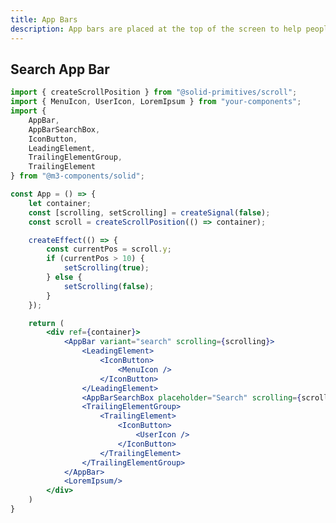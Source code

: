 ```yaml
---
title: App Bars
description: App bars are placed at the top of the screen to help people navigate through a product
---
```



## Search App Bar

<ComponentPreview className="!p-0 overflow-clip">
    <AppBarDemo client:load/>
</ComponentPreview>

```jsx
import { createScrollPosition } from "@solid-primitives/scroll";
import { MenuIcon, UserIcon, LoremIpsum } from "your-components";
import {
	AppBar,
	AppBarSearchBox,
	IconButton,
	LeadingElement,
	TrailingElementGroup,
	TrailingElement
} from "@m3-components/solid";

const App = () => {
    let container;
    const [scrolling, setScrolling] = createSignal(false);
    const scroll = createScrollPosition(() => container);

	createEffect(() => {
		const currentPos = scroll.y;
		if (currentPos > 10) {
			setScrolling(true);
		} else {
			setScrolling(false);
		}
	});

    return (
        <div ref={container}>
            <AppBar variant="search" scrolling={scrolling}>
                <LeadingElement>
                    <IconButton>
                        <MenuIcon />
                    </IconButton>
                </LeadingElement>
                <AppBarSearchBox placeholder="Search" scrolling={scrolling} />
                <TrailingElementGroup>
                    <TrailingElement>
                        <IconButton>
                            <UserIcon />
                        </IconButton>
                    </TrailingElement>
                </TrailingElementGroup>
            </AppBar>
            <LoremIpsum/>
        </div>
    )
}
```